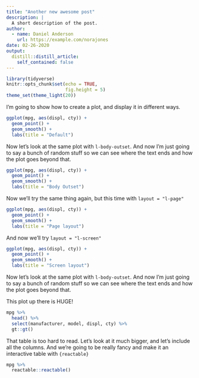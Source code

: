 ```yaml
---
title: "Another new awesome post"
description: |
  A short description of the post.
author:
  - name: Daniel Anderson
    url: https://example.com/norajones
date: 02-26-2020
output:
  distill::distill_article:
    self_contained: false
---
```


```r
library(tidyverse)
knitr::opts_chunk$set(echo = TRUE,
                      fig.height = 5)
theme_set(theme_light(20))
```

I'm going to show how to create a plot, and display it in different ways.

```r
ggplot(mpg, aes(displ, cty)) +
  geom_point() +
  geom_smooth() +
  labs(title = "Default")
```

Now let's look at the same plot with `l-body-outset`. And now I'm just going to say a bunch of random stuff so we can see where the text ends and how the plot goes beyond that.


```r
ggplot(mpg, aes(displ, cty)) +
  geom_point() +
  geom_smooth() +
  labs(title = "Body Outset")
```

Now we'll try the same thing again, but this time with `layout = "l-page"`

```r
ggplot(mpg, aes(displ, cty)) +
  geom_point() +
  geom_smooth() +
  labs(title = "Page layout")
```

And now we'll try `layout = "l-screen"`

```r
ggplot(mpg, aes(displ, cty)) +
  geom_point() +
  geom_smooth() +
  labs(title = "Screen layout")
```


Now let's look at the same plot with `l-body-outset`. And now I'm just going to say a bunch of random stuff so we can see where the text ends and how the plot goes beyond that.


<aside>

This plot up there is HUGE!

```r
mpg %>% 
  head() %>% 
  select(manufacturer, model, displ, cty) %>% 
  gt::gt()
```

</aside>

That table is too hard to read. Let's look at it much bigger, and let's include all the columns. And we're going to be really fancy and make it an interactive table with `{reactable}`

```r
mpg %>% 
  reactable::reactable()
```